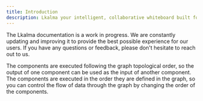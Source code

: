 ```yaml
---
title: Introduction
description: Lkalma your intelligent, collaborative whiteboard built for creative teams.
---
```


The Lkalma documentation is a work in progress. We are constantly updating and improving it to provide the best possible experience for our users. If you have any questions or feedback, please don't hesitate to reach out to us.

The components are executed following the graph topological order, so the output of one component can be used as the input of another component. The components are executed in the order they are defined in the graph, so you can control the flow of data through the graph by changing the order of the components.